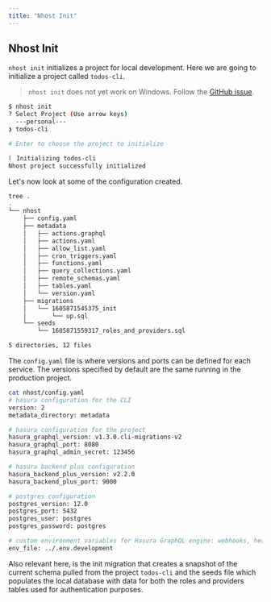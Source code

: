 ```yaml
---
title: "Nhost Init"
---
```


## Nhost Init

`nhost init` initializes a project for local development. Here we are going to initialize a project called `todos-cli`.

> `nhost init` does not yet work on Windows. Follow the [GitHub issue](https://github.com/nhost/cli/issues/18).

```bash
$ nhost init
? Select Project (Use arrow keys)
  ---personal---
❯ todos-cli

# Enter to choose the project to initialize

⠇ Initializing todos-cli
Nhost project successfully initialized
```

Let's now look at some of the configuration created.

```bash
tree .
.
└── nhost
    ├── config.yaml
    ├── metadata
    │   ├── actions.graphql
    │   ├── actions.yaml
    │   ├── allow_list.yaml
    │   ├── cron_triggers.yaml
    │   ├── functions.yaml
    │   ├── query_collections.yaml
    │   ├── remote_schemas.yaml
    │   ├── tables.yaml
    │   └── version.yaml
    ├── migrations
    │   └── 1605871545375_init
    │       └── up.sql
    └── seeds
        └── 1605871559317_roles_and_providers.sql

5 directories, 12 files
```

The `config.yaml` file is where versions and ports can be defined for each service. The versions specified by default are the same running in the production project.

```bash
cat nhost/config.yaml
# hasura configuration for the CLI
version: 2
metadata_directory: metadata

# hasura configuration for the project
hasura_graphql_version: v1.3.0.cli-migrations-v2
hasura_graphql_port: 8080
hasura_graphql_admin_secret: 123456

# hasura backend plus configuration
hasura_backend_plus_version: v2.2.0
hasura_backend_plus_port: 9000

# postgres configuration
postgres_version: 12.0
postgres_port: 5432
postgres_user: postgres
postgres_password: postgres

# custom environment variables for Hasura GraphQL engine: webhooks, headers, etc
env_file: ../.env.development
```

Also relevant here, is the init migration that creates a snapshot of the current schema pulled from the project `todos-cli` and the seeds file which populates the local database with data for both the roles and providers tables used for authentication purposes.
